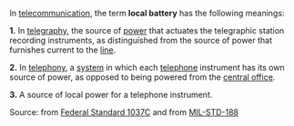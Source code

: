 In [[telecommunication]], the term '''local battery''' has the following meanings: 

<b>1.</b>  In [[telegraphy]], the source of [[power]] that actuates the telegraphic station recording instruments, as distinguished from the source of power that furnishes current to the [[line]].  

<b>2.</b>  In [[telephony]], a [[system]] in which each [[telephone]] instrument has its own source of power, as opposed to being powered from the [[central office]].  

<b>3.</b>  A source of local power for a telephone instrument.

Source: from [[Federal Standard 1037C]] and from [[MIL-STD-188]]